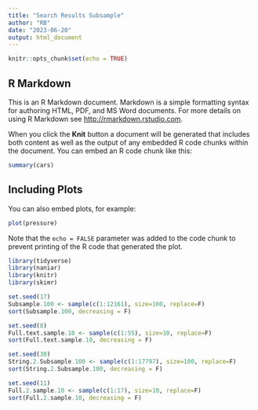 ```yaml
---
title: "Search Results Subsample"
author: "RB"
date: "2023-06-20"
output: html_document
---
```


```r
knitr::opts_chunk$set(echo = TRUE)
```

## R Markdown

This is an R Markdown document. Markdown is a simple formatting syntax for authoring HTML, PDF, and MS Word documents. For more details on using R Markdown see <http://rmarkdown.rstudio.com>.

When you click the **Knit** button a document will be generated that includes both content as well as the output of any embedded R code chunks within the document. You can embed an R code chunk like this:

```r
summary(cars)
```

## Including Plots

You can also embed plots, for example:

```r
plot(pressure)
```

Note that the `echo = FALSE` parameter was added to the code chunk to prevent printing of the R code that generated the plot.

```r
library(tidyverse)
library(naniar)
library(knitr)
library(skimr)
```


```r
set.seed(17)
Subsample.100 <- sample(c(1:12161), size=100, replace=F)
sort(Subsample.100, decreasing = F)
```



```r
set.seed(8)
Full.text.sample.10 <- sample(c(1:55), size=10, replace=F)
sort(Full.text.sample.10, decreasing = F)
```


```r
set.seed(30)
String.2.Subsample.100 <- sample(c(1:17797), size=100, replace=F)
sort(String.2.Subsample.100, decreasing = F)
```

```r
set.seed(11)
Full.2.sample.10 <- sample(c(1:17), size=10, replace=F)
sort(Full.2.sample.10, decreasing = F)
```

